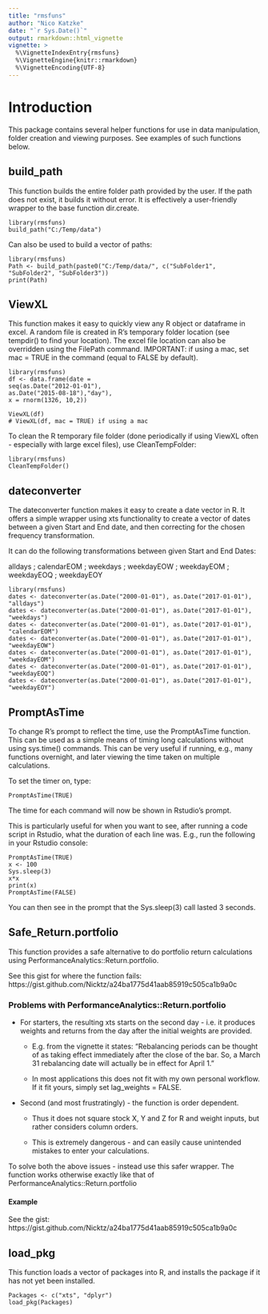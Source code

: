 ---
title: "rmsfuns"
author: "Nico Katzke"
date: "`r Sys.Date()`"
output: rmarkdown::html_vignette
vignette: >
  %\VignetteIndexEntry{rmsfuns}
  %\VignetteEngine{knitr::rmarkdown}
  %\VignetteEncoding{UTF-8}
---

# Introduction 

This package contains several helper functions for use in data manipulation, folder creation and viewing purposes. See examples of such functions below.

## build_path

This function builds the entire folder path provided by the user. If the path does not exist, it builds it without error. It is effectively a user-friendly wrapper to the base function dir.create.

    library(rmsfuns)
    build_path("C:/Temp/data")

Can also be used to build a vector of paths:

    library(rmsfuns)
    Path <- build_path(paste0("C:/Temp/data/", c("SubFolder1", "SubFolder2", "SubFolder3"))
    print(Path)

## ViewXL

This function makes it easy to quickly view any R object or dataframe in excel. A random file is created in R's temporary folder location (see tempdir() to find your location). The excel file location can also be overridden using the FilePath command. IMPORTANT: if using a mac, set mac = TRUE in the command (equal to FALSE by default).

    library(rmsfuns)
    df <- data.frame(date = 
    seq(as.Date("2012-01-01"),
    as.Date("2015-08-18"),"day"), 
    x = rnorm(1326, 10,2))
    
    ViewXL(df)
    # ViewXL(df, mac = TRUE) if using a mac

To clean the R temporary file folder (done periodically if using ViewXL often - especially with large excel files), use CleanTempFolder:

    library(rmsfuns)
    CleanTempFolder()
    
## dateconverter

The dateconverter function makes it easy to create a date vector in R. It offers a simple wrapper using xts functionality to create a vector of dates between a given Start and End date, and then correcting for the chosen frequency transformation.

It can do the following transformations between given Start and End Dates:

alldays ; calendarEOM ; weekdays ; weekdayEOW ; weekdayEOM ; weekdayEOQ ; weekdayEOY

    library(rmsfuns)
    dates <- dateconverter(as.Date("2000-01-01"), as.Date("2017-01-01"), "alldays") 
    dates <- dateconverter(as.Date("2000-01-01"), as.Date("2017-01-01"), "weekdays") 
    dates <- dateconverter(as.Date("2000-01-01"), as.Date("2017-01-01"), "calendarEOM")
    dates <- dateconverter(as.Date("2000-01-01"), as.Date("2017-01-01"), "weekdayEOW")
    dates <- dateconverter(as.Date("2000-01-01"), as.Date("2017-01-01"), "weekdayEOM")
    dates <- dateconverter(as.Date("2000-01-01"), as.Date("2017-01-01"), "weekdayEOQ")
    dates <- dateconverter(as.Date("2000-01-01"), as.Date("2017-01-01"), "weekdayEOY")

## PromptAsTime

To change R's prompt to reflect the time, use the PromptAsTime function. This can be used as a simple means of timing long calculations without using sys.time() commands. This can be very useful if running, e.g., many functions overnight, and later viewing the time taken on multiple calculations.

To set the timer on, type:

    PromptAsTime(TRUE)

The time for each command will now be shown in Rstudio's prompt.

This is particularly useful for when you want to see, after running a code script in Rstudio, what the duration of each line was. E.g., run the following in your Rstudio console:

    PromptAsTime(TRUE)
    x <- 100
    Sys.sleep(3) 
    x*x
    print(x)
    PromptAsTime(FALSE)

You can then see in the prompt that the Sys.sleep(3) call lasted 3 seconds.


## Safe_Return.portfolio

This function provides a safe alternative to do portfolio return calculations using PerformanceAnalytics::Return.portfolio. 

See this gist for where the function fails: https://gist.github.com/Nicktz/a24ba1775d41aab85919c505ca1b9a0c

### Problems with PerformanceAnalytics::Return.portfolio

*  For starters, the resulting xts starts on the second day - i.e. it produces weights and returns from the day after the initial weights are provided.

    * E.g. from the vignette it states: "Rebalancing periods can be thought of as taking effect immediately after the close of the bar. So, a March 31 rebalancing date will actually be in effect for April 1."

    * In most applications this does not fit with my own personal workflow. If it fit yours, simply set lag_weights = FALSE.

* Second (and most frustratingly) - the function is order dependent.

    * Thus it does not square stock X, Y and Z for R and weight inputs, but rather considers column orders.
    
    * This is extremely dangerous - and can easily cause unintended mistakes to enter your calculations.
    
To solve both the above issues - instead use this safer wrapper. The function works otherwise exactly like that of PerformanceAnalytics::Return.portfolio

#### Example

See the gist: https://gist.github.com/Nicktz/a24ba1775d41aab85919c505ca1b9a0c


## load_pkg

This function loads a vector of packages into R, and installs the package if it has not yet been installed.

    Packages <- c("xts", "dplyr")
    load_pkg(Packages)
    


